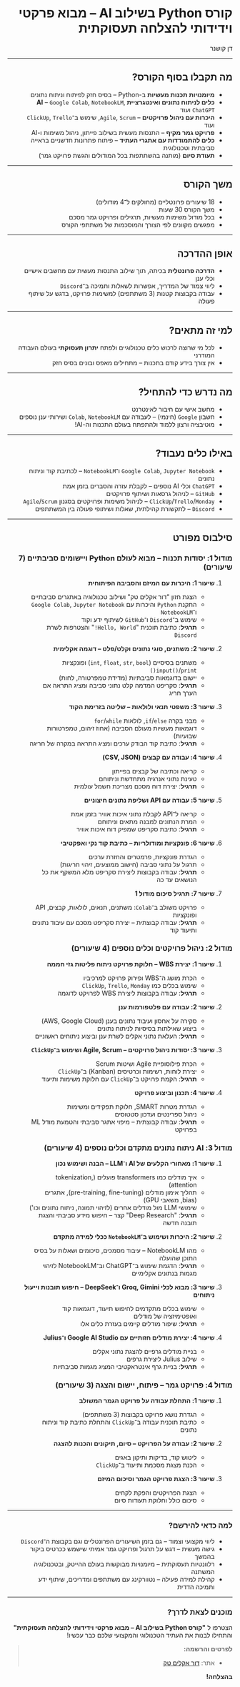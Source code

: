 <div dir="rtl">

# קורס Python בשילוב AI – מבוא פרקטי וידידותי להצלחה תעסוקתית

<div className="instructor">
  דן קושנר
</div>

---

## מה תקבלו בסוף הקורס?

- **מיומנויות תכנות מעשיות** ב-Python – בסיס חזק לפיתוח וניתוח נתונים
- **כלים לניתוח נתונים ואינטגרציית AI** – `Google Colab`, `NotebookLM`, `ChatGPT` ועוד
- **היכרות עם ניהול פרויקטים** – `Agile`, `Scrum`, שימוש ב־`ClickUp`, `Trello` ועוד
- **פרויקט גמר מקיף** – התנסות מעשית בשילוב פייתון, ניהול משימות ו-AI
- **כלים להתמודדות עם אתגרי העתיד** – פיתוח פתרונות חדשניים בראייה סביבתית וטכנולוגית
- **תעודת סיום** (מותנה בהשתתפות בכל המודולים והגשת פרויקט גמר)

---

## משך הקורס

- 18 שיעורים פרונטליים (מחולקים ל־4 מודולים)
- משך הקורס 30 שעות
- בכל מודול משימות מעשיות, תרגילים ופרויקט גמר מסכם
- מפגשים מקוונים לפי הצורך והמוסכמות של משתתפי הקורס

---

## אופן ההדרכה

- **הדרכה פרונטלית** בכיתה, תוך שילוב התנסות מעשית עם מחשבים אישיים וכלי ענן
- ליווי צמוד של המדריך, אפשרות לשאלות ותמיכה ב־`Discord`
- עבודה בקבוצות קטנות (3 משתתפים) למשימות פרויקט, בדגש על שיתוף פעולה

---

## למי זה מתאים?

- לכל מי שרוצה לרכוש כלים טכנולוגיים ולפתח **יתרון תעסוקתי** בעולם העבודה המודרני
- אין צורך בידע קודם בתכנות – מתחילים מאפס ובונים בסיס חזק

---

## מה נדרש כדי להתחיל?

- מחשב אישי עם חיבור לאינטרנט
- חשבון `Google` (חינמי) – לעבודה עם `Colab`, `NotebookLM` ושירותי ענן נוספים
- מוטיבציה ורצון ללמוד ולהתפתח בעולם התכנות וה-AI!

---

## באילו כלים נעבוד?

- `Google Colab`, `Jupyter Notebook` ו־`NotebookLM` – לכתיבת קוד וניתוח נתונים
- `ChatGPT` וכלי AI נוספים – לקבלת עזרה והסברים בזמן אמת
- `GitHub` – לניהול גרסאות ושיתוף פרויקטים
- `ClickUp`/`Trello`/`Monday` – לניהול משימות ופרויקטים בסגנון `Agile`/`Scrum`
- `Discord` – לתקשורת קהילתית, שאלות ושיתופי פעולה בין המשתתפים

---

## סילבוס מפורט

### מודול 1: יסודות תכנות – מבוא לעולם Python ויישומים סביבתיים (7 שיעורים)

1. **שיעור 1: היכרות עם המיזם והסביבה הפיתוחית**
   - הצגת חזון "דור אקלים טק" ושילוב טכנולוגיה באתגרים סביבתיים
   - התקנת `Python` והיכרות עם `Google Colab`, `Jupyter Notebook` ו־`NotebookLM`
   - שימוש ב־`Discord` ו־`GitHub` לשיתוף ידע וקוד
   - **תרגיל**: כתיבת תוכנית "`Hello, World!`" והצטרפות לשרת `Discord`

2. **שיעור 2: משתנים, סוגי נתונים וקלט/פלט – דוגמה אקלימית**
   - משתנים בסיסיים (`int`, `float`, `str`, `bool`) ופונקציות `input()`/`print()`
   - יישום בדוגמאות סביבתיות (מדידת טמפרטורה, לחות)
   - **תרגיל**: סקריפט המדמה קלט נתוני סביבה ומציג התראה אם הערך חריג

3. **שיעור 3: משפטי תנאי ולולאות – שליטה בזרימת הקוד**
   - מבני בקרה `if`/`else`, לולאות `for`/`while`
   - דוגמאות מעשיות מעולם הסביבה (אחוז זיהום, טמפרטורות שבועיות)
   - **תרגיל**: כתיבת קוד הבודק ערכים ומציג התראה במקרה של חריגה

4. **שיעור 4: עבודה עם קבצים (CSV, JSON)**
   - קריאה וכתיבה של קבצים בפייתון
   - טעינת נתוני אנרגיה מתחדשת וניתוחם
   - **תרגיל**: יצירת דוח מסכם מצריכת חשמל עולמית

5. **שיעור 5: עבודה עם API ושליפת נתונים חיצוניים**
   - קריאה ל־API לקבלת נתוני איכות אוויר בזמן אמת
   - המרת הנתונים למבנה מתאים וניתוחם
   - **תרגיל**: כתיבת סקריפט שמפיק דוח איכות אוויר

6. **שיעור 6: פונקציות ומודולריות – כתיבת קוד נקי ואפקטיבי**
   - הגדרת פונקציות, פרמטרים והחזרת ערכים
   - תרגול על נתוני סביבה (חישוב ממוצעים, זיהוי חריגות)
   - **תרגיל**: עבודה בקבוצות ליצירת סקריפט מלא המשקף את כל הנושאים עד כה

7. **שיעור 7: תרגיל סיכום מודול 1**
   - פרויקט משולב ב־`Colab`: משתנים, תנאים, לולאות, קבצים, API ופונקציות
   - **תרגיל**: עבודה קבוצתית – יצירת סקריפט מסכם עם עיבוד נתונים ותיעוד קוד

### מודול 2: ניהול פרויקטים וכלים נוספים (4 שיעורים)

1. **שיעור 1: יצירת WBS – חלוקת פרויקט ניתוח פליטות גזי חממה**
   - הכרת מושג ה־WBS ופירוק פרויקט למרכיביו
   - שימוש בכלים כמו `ClickUp`, `Trello`, `Monday`
   - **תרגיל**: עבודה בקבוצות ליצירת WBS לפרויקט לדוגמה

2. **שיעור 2: עבודה עם פלטפורמות ענן**
   - סקירה על אחסון ועיבוד נתונים בענן (AWS, Google Cloud)
   - ביצוע שאילתות בסיסיות לניתוח נתונים
   - **תרגיל**: העלאת נתוני אקלים לשרת ענן וביצוע ניתוחים ראשוניים

3. **שיעור 3: יסודות ניהול פרויקטים – Agile, Scrum ושימוש ב־`ClickUp`**
   - הכרת פילוסופיית Agile ושיטות Scrum
   - יצירת לוחות, רשימות וכרטיסים (Kanban) ב־`ClickUp`
   - **תרגיל**: הקמת פרויקט ב־`ClickUp` עם חלוקת משימות ותיעוד

4. **שיעור 4: תכנון וביצוע פרויקט**
   - הגדרת מטרות SMART, חלוקת תפקידים ומשימות
   - ניהול ספרינטים ועדכון סטטוסים
   - **תרגיל**: עבודה קבוצתית – מיפוי אתגר סביבתי והטמעת מודל ML בפרויקט

### מודול 3: AI ניתוח נתונים מתקדם וכלים נוספים (4 שיעורים)

1. **שיעור 1: מאחורי הקלעים של AI ו־LLM – הבנה ושימוש נכון**
   - איך מודלים כמו transformers פועלים (tokenization, attention)
   - תהליך אימון מודלים (pre-training, fine-tuning), אתגרים (bias, משאבי GPU)
   - שימושי LLM מול מודלים אחרים (לזיהוי תמונה, ניתוח נתונים וכו')
   - **תרגיל**: "Deep Research" קצר – חיפוש מידע סביבתי והצגת תובנה חדשה

2. **שיעור 2: היכרות ושימוש ב־`NotebookLM` ככלי למידה מתקדם**
   - מהו NotebookLM – עיבוד מסמכים, סיכומים ושאלות על בסיס התוכן שהועלה
   - **תרגיל**: הדגמת שימוש ב־ChatGPT וב־NotebookLM לזיהוי מגמות בנתונים אקלימיים

3. **שיעור 3: מבוא לכלי Groq, Gimini ו־DeepSeek – חיפוש תובנות וייעול ניתוחים**
   - שימוש בכלים מתקדמים לחיפוש תיעוד, דוגמאות קוד ואופטימיזציה של מודלים
   - **תרגיל**: שיפור מודלים קיימים בעזרת כלים אלו

4. **שיעור 4: יצירת מודלים חזותיים עם Google AI Studio ו־Julius**
   - בניית מודלים גרפיים להצגת נתוני אקלים
   - שילוב Julius ליצירת גרפים
   - **תרגיל**: בניית גרף אינטראקטיבי המציג מגמות סביבתיות

### מודול 4: פרויקט גמר – פיתוח, יישום והצגה (3 שיעורים)

1. **שיעור 1: התחלת עבודה על פרויקט הגמר המשולב**
   - הגדרת נושא פרויקט בקבוצות (3 משתתפים)
   - כתיבת תוכנית עבודה ב־`ClickUp` והתחלת כתיבת קוד וניתוח נתונים

2. **שיעור 2: עבודה על הפרויקט – סיום, תיקונים והכנות להצגה**
   - ליטוש קוד, בדיקות ותיקון באגים
   - הכנת מצגת מסכמת ותיעוד ב־`ClickUp`

3. **שיעור 3: הצגת פרויקט הגמר וסיכום המיזם**
   - הצגת הפרויקטים והפקת לקחים
   - סיכום כולל וחלוקת תעודות סיום

---

### למה כדאי להירשם?

- ליווי מקצועי וצמוד – גם בזמן השיעורים הפרונטליים וגם בקבוצת ה־`Discord`
- גישה מעשית – דגש על תרגול ופרויקט גמר אמיתי שישמש ככרטיס ביקור בהמשך
- רלוונטיות תעסוקתית – מיומנויות מבוקשות בעולם ההייטק, ובטכנולוגיה המשתנה
- קהילת למידה פעילה – נטוורקינג עם משתתפים ומדריכים, שיתוף ידע ותמיכה הדדית

---

### מוכנים לצאת לדרך?

הצטרפו ל
**"קורס Python בשילוב AI – מבוא פרקטי וידידותי להצלחה תעסוקתית"**
והתחילו לבנות את העתיד הטכנולוגי והמקצועי שלכם כבר עכשיו!

> **לפרטים והרשמה:**
> - אתר: [דור אקלים טק](https://doraclimtech.com/contact)

**בהצלחה!**

</div>